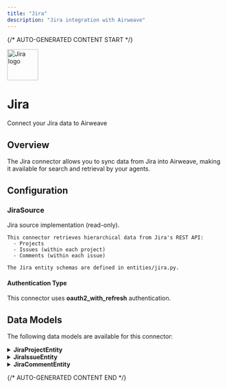 ```yaml
---
title: "Jira"
description: "Jira integration with Airweave"
---
```


{/* AUTO-GENERATED CONTENT START */}

<div className="connector-header">
  <img src="icon.svg" alt="Jira logo" width="72" height="72" className="connector-icon" />
  <div className="connector-info">
    <h1>Jira</h1>
    <p>Connect your Jira data to Airweave</p>
  </div>
</div>

## Overview

The Jira connector allows you to sync data from Jira into Airweave, making it available for search and retrieval by your agents.

## Configuration


### JiraSource

Jira source implementation (read-only).

    This connector retrieves hierarchical data from Jira's REST API:
      - Projects
      - Issues (within each project)
      - Comments (within each issue)

    The Jira entity schemas are defined in entities/jira.py.


#### Authentication Type

This connector uses **oauth2_with_refresh** authentication.


## Data Models

The following data models are available for this connector:


<details>
<summary><strong>JiraProjectEntity</strong></summary>

Schema for a Jira Project.

    See:
      https://developer.atlassian.com/cloud/jira/platform/rest/v3/#api-rest-api-3-project-get
      (Project APIs in Jira Cloud)


| Field | Type | Description |
|-------|------|-------------|
| project_key | str | Unique key of the project (e.g., 'PROJ'). |
| name | Optional[str] | Name of the project. |
| description | Optional[str] | Description of the project. |
| archived | bool | Indicates if this project is archived. |

</details>

<details>
<summary><strong>JiraIssueEntity</strong></summary>

Schema for a Jira Issue.

    See:
      https://developer.atlassian.com/cloud/jira/platform/rest/v3/#api-rest-api-3-issue-issueidorkey-get
      (Issue APIs in Jira Cloud)


| Field | Type | Description |
|-------|------|-------------|
| issue_key | str | Jira key for the issue (e.g. 'PROJ-123'). |
| summary | Optional[str] | Short summary field of the issue. |
| description | Optional[str] | Detailed description of the issue. |
| status | Optional[str] | Current workflow status of the issue. |
| priority | Optional[str] | Priority level of the issue (e.g., 'High'). |
| labels | List[str] | List of labels associated with this issue. |
| votes | Optional[int] | Number of votes on the issue. |
| archived | bool | Indicates if this issue has been archived. |

</details>

<details>
<summary><strong>JiraCommentEntity</strong></summary>

Schema for a Jira Comment.

    See:
      https://developer.atlassian.com/cloud/jira/platform/rest/v3/#api-rest-api-3-issue-issueidorkey-comment-get
      (Comment APIs in Jira Cloud)


| Field | Type | Description |
|-------|------|-------------|
| issue_key | str | Key of the issue this comment belongs to. |
| body | Optional[str] | Text/HTML body of the comment. |

</details>


{/* AUTO-GENERATED CONTENT END */}
